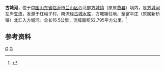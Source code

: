 {{Infobox River
  | river_name      = 古城河
  | image_name      =
  | image_size      = 
  | caption         = 
  | origin          = [[山东省|山东省]][[临沂市|临沂市]][[兰山区|兰山区]][[方城镇|方城镇]]红峪子村
  | mouth           = 山东省临沂市兰山区[[方城镇|方城镇]]颜耿村[[方城河_(祊河)|方城河]]
  | basin_countries = {{PRC}}
  | length          = 16.5 公里
  | elevation       = 170 米
  | mouth_elevation = 87 米
  | discharge       = 
  | watershed       = 52.795 平方公里
}}
'''古城河'''，位于[[中国|中国]][[山东省|山东省]][[临沂市|临沂市]][[兰山区|兰山区]]西北部[[方城镇|方城镇]]（原属[[费县|费县]]）境内，是[[方城河_(祊河)|方城河]]左岸[[支流|支流]]，发源于红峪子村，南流经[[古城水库_(费县)|古城水库]]，方城镇驻地，至富平庄（原属新桥镇）北汇入方城河。全长16.5公里，流域面积52.795平方公里。<ref name="中国河湖大典">{{cite book zh |author=《[[中国河湖大典|中国河湖大典]]》编纂委员会 |title=《中国河湖大典·淮河卷》 |format=M |edition=1 |location=北京 |publisher=中国水利水电出版社 |date=2010年9月 |pages=202页 |id= ISBN 978-7-5084-7953-8}}</ref>
==参考资料==
{{reflist}}

[[Category:沂沭泗河水系|G]]
[[Category:山东河流|G]]